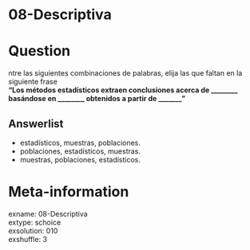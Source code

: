 # 08-Descriptiva

Question
========

ntre las siguientes combinaciones de palabras, elija las que faltan en la siguiente frase  
**"Los métodos estadísticos extraen conclusiones acerca de ________ basándose en ________ obtenidos a partir de _______"**

Answerlist
----------
* estadísticos, muestras, poblaciones.
* poblaciones, estadísticos, muestras.
* muestras, poblaciones, estadísticos.

Meta-information
================
exname: 08-Descriptiva  
extype: schoice  
exsolution: 010  
exshuffle: 3  